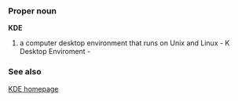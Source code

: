 ===Proper noun===
'''KDE'''

#a computer desktop environment that runs on Unix and Linux - K Desktop Enviroment -

===See also===
[http://www.kde.org KDE homepage]